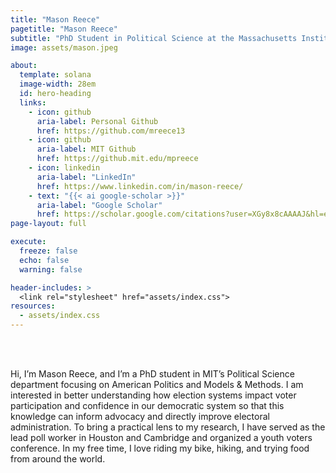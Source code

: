 ```yaml
---
title: "Mason Reece"
pagetitle: "Mason Reece"
subtitle: "PhD Student in Political Science at the Massachusetts Institute of Technology"
image: assets/mason.jpeg

about:
  template: solana
  image-width: 28em
  id: hero-heading
  links:
    - icon: github
      aria-label: Personal Github
      href: https://github.com/mreece13
    - icon: github
      aria-label: MIT Github
      href: https://github.mit.edu/mpreece
    - icon: linkedin
      aria-label: "LinkedIn"
      href: https://www.linkedin.com/in/mason-reece/
    - text: "{{< ai google-scholar >}}"
      aria-label: "Google Scholar"
      href: https://scholar.google.com/citations?user=XGy8x8cAAAAJ&hl=en
page-layout: full

execute: 
  freeze: false
  echo: false
  warning: false

header-includes: >
  <link rel="stylesheet" href="assets/index.css">
resources:
  - assets/index.css
---
```


<br><br>


::: {#hero-heading}

Hi, I’m Mason Reece, and I’m a PhD student in MIT’s Political Science department focusing on American Politics and Models & Methods. I am interested in better understanding how election systems impact voter participation and confidence in our democratic system so that this knowledge can inform advocacy and directly improve electoral administration. To bring a practical lens to my research, I have served as the lead poll worker in Houston and Cambridge and organized a youth voters conference. In my free time, I love riding my bike, hiking, and trying food from around the world.

:::
